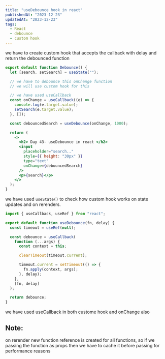 ```yaml
---
title: "useDebounce hook in react"
publishedAt: "2023-12-23"
updatedAt: "2023-12-23"
tags:
  - React
  - debounce
  - custom hook
---
```


we have to create custom hook that accepts the callback with delay and return the debounced function

```jsx
export default function Debounce() {
  let [search, setSearch] = useState("");

  // we have to debounce this onChange function
  // we will use custom hook for this

  // we have used useCallback
  const onChange = useCallback((e) => {
    console.log(e.target.value);
    setSearch(e.target.value);
  }, []);

  const debouncedSearch = useDebounce(onChange, 1000);

  return (
    <>
      <h2> Day 43- useDebounce in react </h2>
      <input
        placeholder="search.."
        style={{ height: "30px" }}
        type="text"
        onChange={debouncedSearch}
      />
      <p>{search}</p>
    </>
  );
}
```

we have used `useState()` to check how custom hook works on state updates and on rerenders.

```js
import { useCallback, useRef } from "react";

export default function useDebounce(fn, delay) {
  const timeout = useRef(null);

  const debounce = useCallback(
    function (...args) {
      const context = this;

      clearTimeout(timeout.current);

      timeout.current = setTimeout(() => {
        fn.apply(context, args);
      }, delay);
    },
    [fn, delay]
  );

  return debounce;
}
```

we have used useCallback in both custome hook and onChange also

## Note:

on rerender new function reference is created for all functions, so if we passing the function as props then we have to cache it before passing for performance reasons
